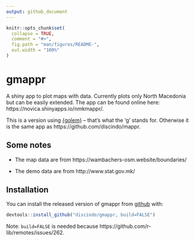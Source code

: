 ```yaml
---
output: github_document
---
```


<!-- README.md is generated from README.Rmd. Please edit that file -->

```r
knitr::opts_chunk$set(
  collapse = TRUE,
  comment = "#>",
  fig.path = "man/figures/README-",
  out.width = "100%"
)
```

# gmappr

<!-- badges: start -->
<!-- badges: end -->

A shiny app to plot maps with data. Currently plots only North Macedonia but can be easily extended. The app can be found online here: https://novica.shinyapps.io/nmkmappr/.

This is a version using [{golem}](https://github.com/ThinkR-open/golem) -- that's what the 'g' stands for. Otherwise it is the same app as https://github.com/discindo/mappr. 


## Some notes

* The map data are from https://wambachers-osm.website/boundaries/

* The demo data are from http://www.stat.gov.mk/


## Installation

You can install the released version of gmappr from [github](https://github.com) with:

``` r
devtools::install_github("discindo/gmappr, build=FALSE")
```
Note: `build=FALSE` is needed because https://github.com/r-lib/remotes/issues/262. 
